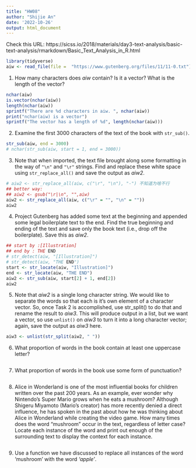 ```yaml
---
title: "HW08"
author: "Shijie An"
date: '2022-10-26'
output: html_document
---
```


Check this URL: https://sicss.io/2018/materials/day3-text-analysis/basic-text-analysis/rmarkdown/Basic_Text_Analysis_in_R.html
```r
library(tidyverse)
aiw <- read_file(file =  "https://www.gutenberg.org/files/11/11-0.txt")
```

1. How many characters does *aiw* contain? Is it a vector? What is the length of the vector?
```r
nchar(aiw)
is.vector(nchar(aiw))
length(nchar(aiw))
sprintf("There are %d characters in aiw. ", nchar(aiw))
print("nchar(aiw) is a vector")
sprintf("The vector has a length of %d", length(nchar(aiw)))
```


2. Examine the first 3000 characters of the text of the book with `str_sub()`.
```r
str_sub(aiw, end = 3000)
# nchar(str_sub(aiw, start = 1, end = 3000))
```

3. Note that when imported, the text file brought along some formatting in the way of
`"\n"` and `"\r"` strings. Find and replace these white space using `str_replace_all()` and
save the output as *aiw2*.
```r
# aiw2 <- str_replace_all(aiw, c("\r", "\n"), "-") 不知道为啥不行
## better way: 
## aiw2 <- gsub("\r|\n", "",aiw)
aiw2 <- str_replace_all(aiw, c("\r" = "", "\n" = ""))
aiw2
```

4. Project Gutenberg has added some text at the beginning and appended some legal
boilerplate text to the end. Find the true beginning and ending of the text and save only the
book text (i.e., drop off the boilerplate). Save this as *aiw2*.
```r
## start by :[Illustration]
## end by : THE END
# str_detect(aiw, "[Illustration]")
# str_detect(aiw, "THE END")
start <- str_locate(aiw, "Illustration]")
end <- str_locate(aiw, "THE END")
aiw2 <- str_sub(aiw, start[2] + 1, end[2])
aiw2
```

5. Note that *aiw2* is a single long character string. We would like to separate the words
so that each is it’s own element of a character vector. So, once Task 2 is accomplished, use
str_split() to do that and rename the result to *aiw3*. This will produce output in a list,
but we want a vector, so use `unlist()` on *aiw3* to turn it into a long character vector; again,
save the output as *aiw3* here.
```r
aiw3 <- unlist(str_split(aiw2, " "))
```

6. What proportion of words in the book contain at least one uppercase letter?
```r

```

7. What proportion of words in the book use some form of punctuation?
```r

```

8. Alice in Wonderland is one of the most influential books for children written over the
past 200 years. As an example, ever wonder why Nintendo’s Super Mario grows when he eats
a mushroom? Although Shigeru Miyamoto (Mario’s creator) has more recently denied a direct
influence, he has spoken in the past about how he was thinking about Alice in Wonderland
while creating the video game. How many times does the word "mushroom" occur in the
text, regardless of letter case? Locate each instance of the word and print out enough of the
surrounding text to display the context for each instance.
```r

```

9. Use a function we have discussed to replace all instances of the word ‘mushroom’
with the word *‘apple’*.
```r

```